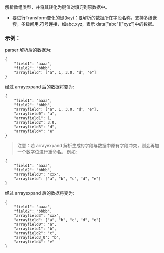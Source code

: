 解析数组类型，并将其转化为键值对填充到原数据中。

* 要进行Transform变化的键(`key`)：要解析的数据所在字段名称，支持多级嵌套，多级间用.符号连接，如abc.xyz，表示 data["abc"]["xyz"]中的数据。

### **示例**：
parser 解析后的数据为:

```
{
    "field1": "aaaa",
    "field2": "bbbb",
    "arrayfield": ["a", 1, 3.0, "d", "e"]
}
```
经过 arrayexpand 后的数据将变为:

```
{
    "field1": "aaaa",
    "field2": "bbbb",
    "arrayfield": ["a", 1, 3.0, "d", "e"],
    "arrayfield0": "a",
    "arrayfield1": 1,
    "arrayfield2": 3.0,
    "arrayfield3": "d",
    "arrayfield4": "e"
}
```

>注意：若 arrayexpand 解析生成的字段与数据中原有字段冲突，则会再加一个数字位进行重命名。 例如:

```
{
    "field1": "aaaa",
    "field2": "bbbb",
    "arrayfield3": "xxx",
    "arrayfield": ["a", "b", "c", "d", "e"]
}
```
经过 arrayexpand 后的数据将变为:

```
{
    "field1": "aaaa",
    "field2": "bbbb",
    "arrayfield3": "xxx",
    "arrayfield": ["a", "b", "c", "d", "e"]
    "arrayfield0": "a",
    "arrayfield1": "b",
    "arrayfield2": "c",
    "arrayfield3_0": "b",
    "arrayfield4": "e"
}
```